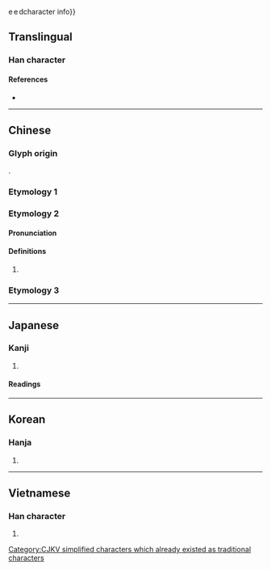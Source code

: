 {{also|據}}e e dcharacter info}}

==Translingual==
{{stroke order|strokes=11}}
{{Han simplified forms|據|拠|据}}

===Han character===
{{Han char|rn=64|rad=手|as=08|sn=11|four=57064|canj=QSJR|ids=⿰扌居}}

====References====
* {{Han ref|kx=0435.120|dkj=12204|dj=0784.290|hdz=31909.010|uh=636E|ud=25454|bh=D575|bd=54645}}

[[Category:CJKV simplified characters which already existed as traditional characters]]

----

==Chinese==

===Glyph origin===
{{Han etym}}
{{Han compound|手|居|c1=s|c2=p|t1=hand|ls=psc}}.

===Etymology 1===
{{zh-see|據|sv}}

===Etymology 2===
{{zh-forms}}

====Pronunciation====
{{zh-pron
|m=jū
|c=geoi1
|h=pfs=
|md=
|mn=
|w=
|mc=y
|oc=n,1
|cat=
}}

====Definitions====
{{zh-hanzi}}

# {{zh-only used in|拮据|[[short]] of [[money]]; [[diligent]]}}

===Etymology 3===
{{zh-see|倨|v|[[haughty]]; [[arrogant]]}}

----

==Japanese==

===Kanji===
{{ja-kanji|grade=c|rs=手08}}

# {{rfdef|ja|sort=手08}}

====Readings====
{{ja-readings
|on=きょ
|kun=す-わる, す-える
}}

----

==Korean==

===Hanja===
{{ko-hanja|hangeul=거|eumhun=|rv=geo|mr=kŏ|y=ke}}

# {{rfdef|ko|sort=手08}}

----

==Vietnamese==

===Han character===
{{vi-readings|reading=cứ, cư, cớ|rs=手08}}

# {{rfdef|vi}}